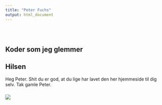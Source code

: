 ```yaml
---
title: "Peter Fuchs"
output: html_document
---
```


<style type="text/css">
.title {
  display: none;
}

#getting-started img {
  margin-right: 10px;
}

</style>

<div class="row" style="padding-top: 30px;">
<div class="col-sm-6">

# **Koder som jeg glemmer**

## Hilsen

Heg Peter. Shit du er god, at du lige har lavet den her hjemmeside til dig selv. Tak gamle Peter.


</div>
<div class="col-sm-6">

### [](https://crumplab.github.io)

<a href = "https://crumplab.github.io">
![](https://meme.xyz/uploads/posts/t/l-36692-going-to-see-if-my-code-works-800-lines-of-codes-900-errors.jpg)
</a>
</div>
